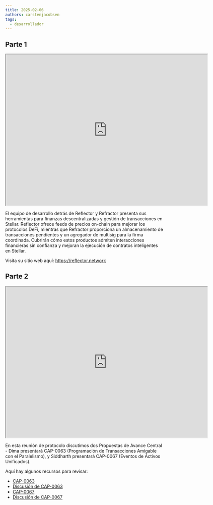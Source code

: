 ```yaml
---
title: 2025-02-06
authors: carstenjacobsen
tags:
  - desarrollador
---
```


## Parte 1

<iframe
  src="https://www.youtube.com/embed/QrLA66qU9N8?si=nqaBeJkxcZMlOBs6"
  width="640"
  height="480"
  allow="autoplay"
></iframe>

El equipo de desarrollo detrás de Reflector y Refractor presenta sus herramientas para finanzas descentralizadas y gestión de transacciones en Stellar. Reflector ofrece feeds de precios on-chain para mejorar los protocolos DeFi, mientras que Refractor proporciona un almacenamiento de transacciones pendientes y un agregador de multisig para la firma coordinada. Cubrirán cómo estos productos admiten interacciones financieras sin confianza y mejoran la ejecución de contratos inteligentes en Stellar.

Visita su sitio web aquí: https://reflector.network

## Parte 2

<iframe
  src="https://www.youtube.com/embed/lzxv5ij6TLw?si=qpyEXOPe_XBAaFnk"
  width="640"
  height="480"
  allow="autoplay"
></iframe>

En esta reunión de protocolo discutimos dos Propuestas de Avance Central - Dima presentará CAP-0063 (Programación de Transacciones Amigable con el Paralelismo), y Siddharth presentará CAP-0067 (Eventos de Activos Unificados).

Aquí hay algunos recursos para revisar:

- [CAP-0063](https://github.com/stellar/stellar-protocol/blob/master/core/cap-0063.md)
- [Discusión de CAP-0063](https://github.com/stellar/stellar-protocol/discussions/1602)
- [CAP-0067](https://github.com/stellar/stellar-protocol/blob/master/core/cap-0067.md)
- [Discusión de CAP-0067](https://github.com/stellar/stellar-protocol/discussions/1553)
